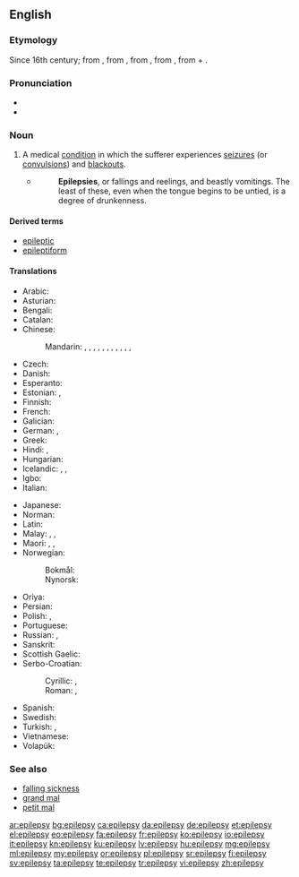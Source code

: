 ==English==
{{wikipedia}}

===Etymology===
Since 16th century; from {{etyl|fro|en}} {{term|epilepsie|lang=fro}}, from {{etyl|la|en}} {{m|la|epilēpsia}}, from {{etyl|grc|en}} {{term|ἐπιληψία|lang=grc}}, from {{term|ἐπιλαμβάνω||I seize|lang=grc}}, from {{term|ἐπί||upon|lang=grc}} + {{term|λαμβάνω||I take|lang=grc}}.

===Pronunciation===
* {{IPA|/ˈɛpɪlɛpsi/|lang=en}}
* {{hyphenation|ep|i|lep|sy|lang=en}}

===Noun===
{{en-noun|~|epilepsies}}

# {{context|pathology|lang=en}} A medical [[condition]] in which the sufferer experiences [[seizure]]s (or [[convulsion]]s) and [[blackout]]s.
#* {{w|Jeremy Taylor}}
#*: '''Epilepsies''', or fallings and reelings, and beastly vomitings. The least of these, even when the tongue begins to be untied, is a degree of drunkenness.

====Derived terms====
* [[epileptic]]
* [[epileptiform]]

====Translations====
{{trans-top|medical condition}}
* Arabic: {{t|ar|صَرْع|m}}
* Asturian: {{t|ast|epilepsia|f}}
* Bengali: {{t|bn|মৃগীরোগ}}
* Catalan: {{t|ca|epilèpsia|f}}
* Chinese:
*: Mandarin: {{t|cmn|羊癲瘋|sc=Hani}}, {{t|cmn|羊癫疯|tr=yángdiānfēng|sc=Hani}}, {{t|cmn|癲癇|sc=Hani}}, {{t+|cmn|癫痫|tr=diānxián|sc=Hani}}, {{t|cmn|癲癇癥|sc=Hani}}, {{t|cmn|癫痫症|tr=diānxiánzhèng|sc=Hani}}, {{t|cmn|羊癇|sc=Hani}}, {{t|cmn|羊痫|tr=yángxián|sc=Hani}}, {{t|cmn|羊癇瘋|sc=Hani}}, {{t|cmn|羊痫疯|tr=yángxiánfēng|sc=Hani}}, {{t+|cmn|羊角風|sc=Hani}}, {{t+|cmn|羊角风|tr=yángjiǎofēng|sc=Hani}}
* Czech: {{t+|cs|epilepsie|f}}
* Danish: {{t|da|epilepsi|c}}
* Esperanto: {{t|eo|epilepsio}}
* Estonian: {{t+|et|epilepsia}}, {{t+|et|langetõbi}}
* Finnish: {{t+|fi|epilepsia}}
* French: {{t+|fr|épilepsie|f}}
* Galician: {{t|gl|epilepsia|f}}
* German: {{t+|de|Epilepsie|f}}, {{t|de|Fallsucht|f}}
* Greek: {{t+|el|επιληψία|f}}
* Hindi: {{t|hi|अपस्मार|tr=apasmār}}, {{t|hi|मिर्गी|tr=mirgī}}
* Hungarian: {{t+|hu|epilepszia}}
* Icelandic: {{t+|is|flogaveiki|f}}, {{t+|is|flog|n}}, {{t|is|niðurfallssýki|f}}
* Igbo: {{t|ig|ájụ̀}}
* Italian: {{t+|it|epilessia|f}}
{{trans-mid}}
* Japanese: {{t|ja|癲癇|tr=てんかん, tenkan}}
* Norman: {{t|nrf|épilepsie|f}}
* Latin: {{t|la|epilēpsia|f}}
* Malay: {{t|ms|epilepsi}}, {{t|ms|gila babi}}, {{t|ms|sawan}}
* Maori: {{t|mi|hukihuki}}, {{t|mi|hūkiki}}, {{t|mi|mate hukihuki}}
* Norwegian:
*: Bokmål: {{t|no|epilepsi|m}}
*: Nynorsk: {{t|nn|epilepsi|m}}
* Oriya: {{t+|or|ଅପସ୍ମାର|sc=Orya}}
* Persian: {{t+|fa|صرع|tr=sar}}
* Polish: {{t+|pl|padaczka|f}}, {{t+|pl|epilepsja|f}}
* Portuguese: {{t+|pt|epilepsia|f}}
* Russian: {{t+|ru|эпиле́псия|f}}, {{t+|ru|паду́чая|f}} {{qualifier|obsolete}}
* Sanskrit: {{t|sa|अपस्मार|tr=apa-smāra}}
* Scottish Gaelic: {{t|gd|tuiteamas|m}}
* Serbo-Croatian:
*: Cyrillic: {{t|sh|епилепсија|f|sc=Cyrl}}, {{t|sh|падавица|f|sc=Cyrl}}
*: Roman: {{t+|sh|epilepsija|f}}, {{t+|sh|padavica|f}}
* Spanish: {{t+|es|epilepsia|f}}
* Swedish: {{t+|sv|epilepsi|c}}
* Turkish: {{t+|tr|sara}}, {{t+|tr|epilepsi}}
* Vietnamese: {{t|vi|động kinh}}
* Volapük: {{t+|vo|peiläp}}
{{trans-bottom}}

===See also===
* [[falling sickness]]
* [[grand mal]]
* [[petit mal]]

[[ar:epilepsy]]
[[bg:epilepsy]]
[[ca:epilepsy]]
[[da:epilepsy]]
[[de:epilepsy]]
[[et:epilepsy]]
[[el:epilepsy]]
[[eo:epilepsy]]
[[fa:epilepsy]]
[[fr:epilepsy]]
[[ko:epilepsy]]
[[io:epilepsy]]
[[it:epilepsy]]
[[kn:epilepsy]]
[[ku:epilepsy]]
[[lv:epilepsy]]
[[hu:epilepsy]]
[[mg:epilepsy]]
[[ml:epilepsy]]
[[my:epilepsy]]
[[or:epilepsy]]
[[pl:epilepsy]]
[[sr:epilepsy]]
[[fi:epilepsy]]
[[sv:epilepsy]]
[[ta:epilepsy]]
[[te:epilepsy]]
[[tr:epilepsy]]
[[vi:epilepsy]]
[[zh:epilepsy]]